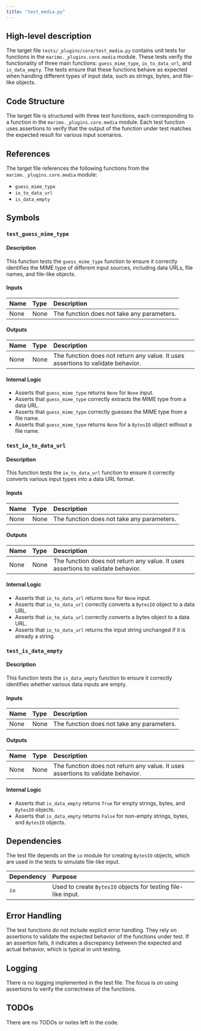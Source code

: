 ```yaml
---
title: "test_media.py"
---
```


## High-level description

The target file `tests/_plugins/core/test_media.py` contains unit tests for functions in the `marimo._plugins.core.media` module. These tests verify the functionality of three main functions: `guess_mime_type`, `io_to_data_url`, and `is_data_empty`. The tests ensure that these functions behave as expected when handling different types of input data, such as strings, bytes, and file-like objects.

## Code Structure

The target file is structured with three test functions, each corresponding to a function in the `marimo._plugins.core.media` module. Each test function uses assertions to verify that the output of the function under test matches the expected result for various input scenarios.

## References

The target file references the following functions from the `marimo._plugins.core.media` module:
- `guess_mime_type`
- `io_to_data_url`
- `is_data_empty`

## Symbols

### `test_guess_mime_type`
#### Description
This function tests the `guess_mime_type` function to ensure it correctly identifies the MIME type of different input sources, including data URLs, file names, and file-like objects.

#### Inputs
| Name | Type | Description |
|:-----|:-----|:------------|
| None | None | The function does not take any parameters. |

#### Outputs
| Name | Type | Description |
|:-----|:-----|:------------|
| None | None | The function does not return any value. It uses assertions to validate behavior. |

#### Internal Logic
- Asserts that `guess_mime_type` returns `None` for `None` input.
- Asserts that `guess_mime_type` correctly extracts the MIME type from a data URL.
- Asserts that `guess_mime_type` correctly guesses the MIME type from a file name.
- Asserts that `guess_mime_type` returns `None` for a `BytesIO` object without a file name.

### `test_io_to_data_url`
#### Description
This function tests the `io_to_data_url` function to ensure it correctly converts various input types into a data URL format.

#### Inputs
| Name | Type | Description |
|:-----|:-----|:------------|
| None | None | The function does not take any parameters. |

#### Outputs
| Name | Type | Description |
|:-----|:-----|:------------|
| None | None | The function does not return any value. It uses assertions to validate behavior. |

#### Internal Logic
- Asserts that `io_to_data_url` returns `None` for `None` input.
- Asserts that `io_to_data_url` correctly converts a `BytesIO` object to a data URL.
- Asserts that `io_to_data_url` correctly converts a bytes object to a data URL.
- Asserts that `io_to_data_url` returns the input string unchanged if it is already a string.

### `test_is_data_empty`
#### Description
This function tests the `is_data_empty` function to ensure it correctly identifies whether various data inputs are empty.

#### Inputs
| Name | Type | Description |
|:-----|:-----|:------------|
| None | None | The function does not take any parameters. |

#### Outputs
| Name | Type | Description |
|:-----|:-----|:------------|
| None | None | The function does not return any value. It uses assertions to validate behavior. |

#### Internal Logic
- Asserts that `is_data_empty` returns `True` for empty strings, bytes, and `BytesIO` objects.
- Asserts that `is_data_empty` returns `False` for non-empty strings, bytes, and `BytesIO` objects.

## Dependencies

The test file depends on the `io` module for creating `BytesIO` objects, which are used in the tests to simulate file-like input.

| Dependency | Purpose |
|:-----------|:--------|
| `io` | Used to create `BytesIO` objects for testing file-like input. |

## Error Handling

The test functions do not include explicit error handling. They rely on assertions to validate the expected behavior of the functions under test. If an assertion fails, it indicates a discrepancy between the expected and actual behavior, which is typical in unit testing.

## Logging

There is no logging implemented in the test file. The focus is on using assertions to verify the correctness of the functions.

## TODOs

There are no TODOs or notes left in the code.